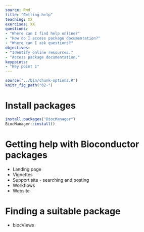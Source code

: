```yaml
---
source: Rmd
title: "Getting help"
teaching: XX
exercises: XX
questions:
- "Where can I find help online?"
- "How do I access package documentation?"
- "Where can I ask questions?"
objectives:
- "Identify online resources."
- "Access package documentation."
keypoints:
- "Key point 1"
---
```


```r
source("../bin/chunk-options.R")
knitr_fig_path("02-")
```

# Install packages


```r
install.packages("BiocManager")
BiocManager::install()
```

# Getting help with Bioconductor packages

* Landing page
* Vignettes
* Support site - searching and posting
* Workflows
* Website

# Finding a suitable package

* biocViews


